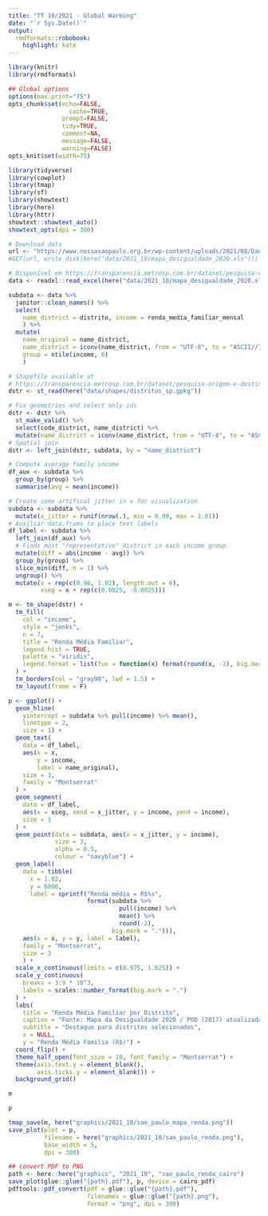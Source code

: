 ```yaml
---
title: "TT 10/2021 - Global Warming"
date: "`r Sys.Date()`"
output:
  rmdformats::robobook:
    highlight: kate
---
```


```r
library(knitr)
library(rmdformats)

## Global options
options(max.print="75")
opts_chunk$set(echo=FALSE,
	             cache=TRUE,
               prompt=FALSE,
               tidy=TRUE,
               comment=NA,
               message=FALSE,
               warning=FALSE)
opts_knit$set(width=75)
```

```r
library(tidyverse)
library(cowplot)
library(tmap)
library(sf)
library(showtext)
library(here)
library(httr)
showtext::showtext_auto()
showtext_opts(dpi = 300)
```

```r
# Download data
url <- "https://www.nossasaopaulo.org.br/wp-content/uploads/2021/08/Dados_abertos_Mapa_da_Desigualdade_2020.xls"
#GET(url, write_disk(here("data/2021_10/mapa_desigualdade_2020.xls")))

# Disponível em https://transparencia.metrosp.com.br/dataset/pesquisa-origem-e-destino/resource/4362eaa3-c0aa-410a-a32b-37355c091075
data <- readxl::read_excel(here("data/2021_10/mapa_desigualdade_2020.xls"), range = "A3:AV99")

subdata <- data %>%
  janitor::clean_names() %>%
  select(
    name_district = distrito, income = renda_media_familiar_mensal
    ) %>%
  mutate(
    name_original = name_district,
    name_district = iconv(name_district, from = "UTF-8", to = "ASCII//TRANSLIT"),
    group = ntile(income, 6)
    )

# Shapefile available at
# https://transparencia.metrosp.com.br/dataset/pesquisa-origem-e-destino/resource/4362eaa3-c0aa-410a-a32b-37355c091075
dstr <- st_read(here("data/shapes/distritos_sp.gpkg"))

# Fix geometries and select only ids
dstr <- dstr %>%
  st_make_valid() %>%
  select(code_district, name_district) %>%
  mutate(name_district = iconv(name_district, from = "UTF-8", to = "ASCII//TRANSLIT"))
# Spatial join
dstr <- left_join(dstr, subdata, by = "name_district")

# Compute average family income
df_aux <- subdata %>%
  group_by(group) %>%
  summarise(avg = mean(income))

# Create some artifical jitter in x for visualization
subdata <- subdata %>%
  mutate(x_jitter = runif(nrow(.), min = 0.99, max = 1.01))
# Auxiliar data.frame to place text labels
df_label <- subdata %>%
  left_join(df_aux) %>%
  # Finds most "representative" district in each income group
  mutate(diff = abs(income - avg)) %>%
  group_by(group) %>%
  slice_min(diff, n = 1) %>%
  ungroup() %>%
  mutate(x = rep(c(0.98, 1.02), length.out = 6),
         xseg = x + rep(c(0.0025, -0.0025)))
```

```r
m <- tm_shape(dstr) +
  tm_fill(
    col = "income",
    style = "jenks",
    n = 7,
    title = "Renda Média Familiar",
    legend.hist = TRUE,
    palette = "viridis",
    legend.format = list(fun = function(x) format(round(x, -2), big.mark = "."))
  ) +
  tm_borders(col = "gray90", lwd = 1.5) +
  tm_layout(frame = F)
```

```r
p <- ggplot() +
  geom_hline(
    yintercept = subdata %>% pull(income) %>% mean(),
    linetype = 2,
    size = 1) +
  geom_text(
    data = df_label,
    aes(x = x,
        y = income,
        label = name_original),
    size = 3,
    family = "Montserrat"
  ) +
  geom_segment(
    data = df_label,
    aes(x = xseg, xend = x_jitter, y = income, yend = income),
    size = 1
  ) +
  geom_point(data = subdata, aes(x = x_jitter, y = income),
             size = 3,
             alpha = 0.5,
             colour = "navyblue") +
  geom_label(
    data = tibble(
      x = 1.02,
      y = 6000,
      label = sprintf("Renda média = R$%s",
                      format(subdata %>%
                               pull(income) %>%
                               mean() %>%
                               round(-2),
                             big.mark = "."))),
    aes(x = x, y = y, label = label),
    family = "Montserrat",
    size = 3
    ) +
  scale_x_continuous(limits = c(0.975, 1.025)) +
  scale_y_continuous(
    breaks = 3:9 * 10^3,
    labels = scales::number_format(big.mark = ".")
  ) +
  labs(
    title = "Renda Média Familiar por Distrito",
    caption = "Fonte: Mapa da Desigualdade 2020 / POD (2017) atualizada pelo IPC-SP",
    subtitle = "Destaque para distritos selecionados",
    x = NULL,
    y = "Renda Média Familia (R$)") + 
  coord_flip() +
  theme_half_open(font_size = 10, font_family = "Montserrat") +
  theme(axis.text.y = element_blank(),
        axis.ticks.y = element_blank()) +
  background_grid()
```

```r
m
```

```r
p
```

```r
tmap_save(m, here("graphics/2021_10/sao_paulo_mapa_renda.png"))
save_plot(plot = p,
          filename = here("graphics/2021_10/sao_paulo_renda.png"),
          base_width = 5,
          dpi = 300)
```

```r
## convert PDF to PNG
path <- here::here("graphics", "2021_10", "sao_paulo_renda_cairo")
save_plot(glue::glue("{path}.pdf"), p, device = cairo_pdf)
pdftools::pdf_convert(pdf = glue::glue("{path}.pdf"), 
                      filenames = glue::glue("{path}.png"),
                      format = "png", dpi = 300)
```
